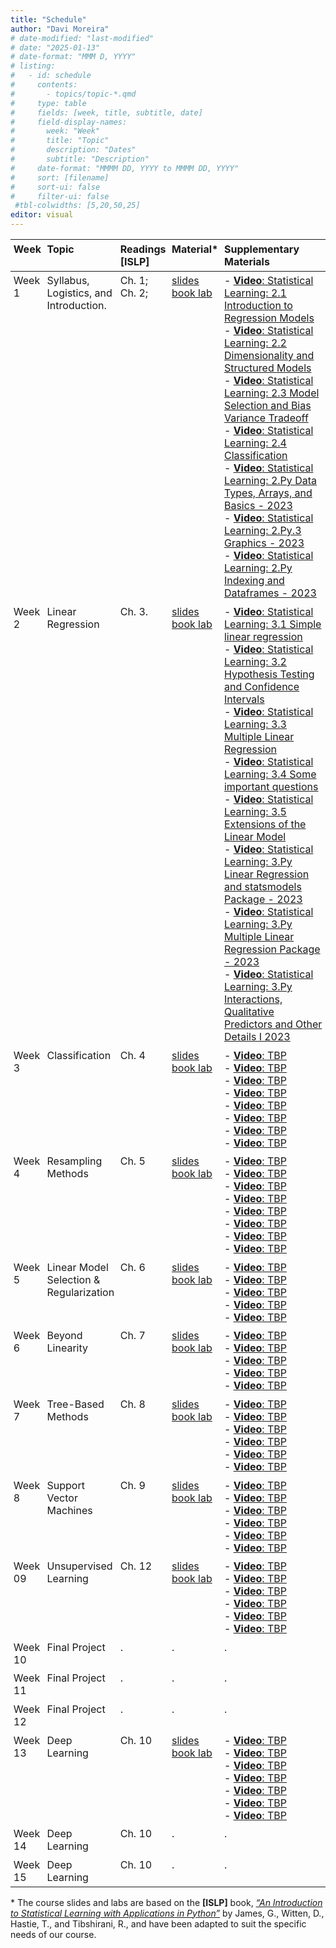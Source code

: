 ```yaml
---
title: "Schedule"
author: "Davi Moreira"
# date-modified: "last-modified"
# date: "2025-01-13"
# date-format: "MMM D, YYYY"
# listing:
#   - id: schedule
#     contents:
#       - topics/topic-*.qmd
#     type: table
#     fields: [week, title, subtitle, date]
#     field-display-names:
#       week: "Week"
#       title: "Topic"
#       description: "Dates"
#       subtitle: "Description"
#     date-format: "MMMM DD, YYYY to MMMM DD, YYYY"
#     sort: [filename]
#     sort-ui: false
#     filter-ui: false
 #tbl-colwidths: [5,20,50,25]
editor: visual
---
```


<style>
  .overflow-table {
    font-size: 0.85rem; /* Smaller font for compact display */
    width: 100%; /* Ensure the table fits within page width */
    line-height: 1.2; /* Tighter line spacing */
  }
  .overflow-table th, .overflow-table td {
    padding: 0.3rem; /* Reduce padding for compact layout */
    text-align: left; /* Left-align for readability */
    word-wrap: break-word; /* Wrap long text within cells */
    vertical-align: top; /* Align cell content to the top */
  }
  .overflow-table th:nth-child(1), .overflow-table td:nth-child(1) {
    width: 7%; /* Increase width of the first column */
  }
  .below-table {
    font-size: 0.85rem; /* Match the font size of the table */
    line-height: 1.2; /* Match line height */
    margin-top: 1rem; /* Add spacing above the text */
  }
</style>

::: {.overflow-table}
| Week  | Topic                                         | Readings [ISLP] |Material*   | Supplementary Materials                                               | 
|-------|-----------------------------------------------|------------|------------|------------------------------------------------------------------------------------------------------------------------------------------|
| Week 1| Syllabus, Logistics, and Introduction. | Ch. 1; Ch. 2; | [slides](/lecture_slides/01_introduction/01_introduction.html){target="_blank"}<br>[book lab](https://colab.research.google.com/github/intro-stat-learning/ISLP_labs/blob/v2.2/Ch02-statlearn-lab.ipynb){target="_blank"} | - [**Video**: Statistical Learning: 2.1 Introduction to Regression Models](https://www.youtube.com/watch?v=ox0cKk7h4o0&list=PLoROMvodv4rOzrYsAxzQyHb8n_RWNuS1e&index=5){target="_blank"}<br>- [**Video**: Statistical Learning: 2.2 Dimensionality and Structured Models](https://www.youtube.com/watch?v=uFwbrdvrAJs&list=PLoROMvodv4rOzrYsAxzQyHb8n_RWNuS1e&index=5){target="_blank"}<br>- [**Video**: Statistical Learning: 2.3 Model Selection and Bias Variance Tradeoff](https://www.youtube.com/watch?v=pvcEQfcO3pk&list=PLoROMvodv4rOzrYsAxzQyHb8n_RWNuS1e&index=6){target="_blank"}<br>- [**Video**: Statistical Learning: 2.4 Classification](https://www.youtube.com/watch?v=BMJQ3LQ_QKU&list=PLoROMvodv4rOzrYsAxzQyHb8n_RWNuS1e&index=7){target="_blank"}<br>- [**Video**: Statistical Learning: 2.Py Data Types, Arrays, and Basics - 2023](https://www.youtube.com/watch?v=Cv1sx_HNRHM&list=PLoROMvodv4rNHU1-iPeDRH-J0cL-CrIda&index=3){target="_blank"}<br>- [**Video**: Statistical Learning: 2.Py.3 Graphics - 2023](https://www.youtube.com/watch?v=JykmuvCY130&list=PLoROMvodv4rNHU1-iPeDRH-J0cL-CrIda&index=4){target="_blank"}<br>- [**Video**: Statistical Learning: 2.Py Indexing and Dataframes - 2023](https://www.youtube.com/watch?v=Zcb-1JmmO_U&list=PLoROMvodv4rNHU1-iPeDRH-J0cL-CrIda&index=5){target="_blank"}|         
| Week 2| Linear Regression             | Ch. 3. | [slides](/lecture_slides/03_linear_regression/03_linear_regression.html){target="_blank"}<br>[book lab](#){target="_blank"}    | - [**Video**: Statistical Learning: 3.1 Simple linear regression](https://www.youtube.com/watch?v=vCHtY6Me5FI&list=PLoROMvodv4rOzrYsAxzQyHb8n_RWNuS1e&index=9){target="_blank"}<br>- [**Video**: Statistical Learning: 3.2 Hypothesis Testing and Confidence Intervals](https://www.youtube.com/watch?v=3GiWpRfkSjc&list=PLoROMvodv4rOzrYsAxzQyHb8n_RWNuS1e&index=10){target="_blank"}<br>- [**Video**: Statistical Learning: 3.3 Multiple Linear Regression](https://www.youtube.com/watch?v=o9hoLdylWKo&list=PLoROMvodv4rOzrYsAxzQyHb8n_RWNuS1e&index=11){target="_blank"}<br>- [**Video**: Statistical Learning: 3.4 Some important questions](https://www.youtube.com/watch?v=50sv4UTjE90&list=PLoROMvodv4rOzrYsAxzQyHb8n_RWNuS1e&index=12){target="_blank"}<br>- [**Video**: Statistical Learning: 3.5 Extensions of the Linear Model](https://www.youtube.com/watch?v=dEBQmiXv9fk&list=PLoROMvodv4rOzrYsAxzQyHb8n_RWNuS1e&index=13){target="_blank"}<br>- [**Video**: Statistical Learning: 3.Py Linear Regression and statsmodels Package - 2023](https://www.youtube.com/watch?v=mKalBNrxToU&list=PLoROMvodv4rNHU1-iPeDRH-J0cL-CrIda&index=6){target="_blank"}<br>- [**Video**: Statistical Learning: 3.Py Multiple Linear Regression Package - 2023](https://www.youtube.com/watch?v=pGOr3HZhUZQ&list=PLoROMvodv4rNHU1-iPeDRH-J0cL-CrIda&index=7){target="_blank"}<br>- [**Video**: Statistical Learning: 3.Py Interactions, Qualitative Predictors and Other Details I 2023](https://www.youtube.com/watch?v=d0K2mDclyXM&list=PLoROMvodv4rNHU1-iPeDRH-J0cL-CrIda&index=8){target="_blank"}|
| Week 3| Classification                   | Ch. 4 | [slides](/lecture_slides/04_classification/04_classification.html){target="_blank"}<br>[book lab](#){target="_blank"}    | - [**Video**: TBP](#){target="_blank"}<br>- [**Video**: TBP](#){target="_blank"}<br>- [**Video**: TBP](#){target="_blank"}<br>- [**Video**: TBP](#){target="_blank"}<br>- [**Video**: TBP](#){target="_blank"}<br>- [**Video**: TBP](#){target="_blank"}<br>- [**Video**: TBP](#){target="_blank"}<br>- [**Video**: TBP](#){target="_blank"} | 
|Week 4| Resampling Methods                   | Ch. 5 | [slides](/lecture_slides/05_resampling_methods/05_resampling_methods.html){target="_blank"}<br>[book lab](#){target="_blank"}    | - [**Video**: TBP](#){target="_blank"}<br>- [**Video**: TBP](#){target="_blank"}<br>- [**Video**: TBP](#){target="_blank"}<br>- [**Video**: TBP](#){target="_blank"}<br>- [**Video**: TBP](#){target="_blank"}<br>- [**Video**: TBP](#){target="_blank"}<br>- [**Video**: TBP](#){target="_blank"}<br>- [**Video**: TBP](#){target="_blank"} |
|Week 5| Linear Model Selection & Regularization    | Ch. 6 | [slides](/lecture_slides/06_model_selection/06_model_selection.html){target="_blank"}<br>[book lab](#){target="_blank"}    | - [**Video**: TBP](#){target="_blank"}<br>- [**Video**: TBP](#){target="_blank"}<br>- [**Video**: TBP](#){target="_blank"}<br>- [**Video**: TBP](#){target="_blank"}<br>- [**Video**: TBP](#){target="_blank"}  |                      
|Week 6| Beyond Linearity           | Ch. 7 | [slides](/lecture_slides/07_beyond_linearity/07_beyond_linearity.html){target="_blank"}<br>[book lab](#){target="_blank"}  | - [**Video**: TBP](#){target="_blank"}<br>- [**Video**: TBP](#){target="_blank"}<br>- [**Video**: TBP](#){target="_blank"}<br>- [**Video**: TBP](#){target="_blank"}<br>- [**Video**: TBP](#){target="_blank"} |               
|Week 7| Tree-Based Methods              | Ch. 8 | [slides](/lecture_slides/08_tree_based_methods/08_tree_based_methods.html){target="_blank"}<br>[book lab](#){target="_blank"}    | - [**Video**: TBP](#){target="_blank"}<br>- [**Video**: TBP](#){target="_blank"}<br>- [**Video**: TBP](#){target="_blank"}<br>- [**Video**: TBP](#){target="_blank"}<br>- [**Video**: TBP](#){target="_blank"}<br>- [**Video**: TBP](#){target="_blank"} |                      
|Week 8| Support Vector Machines | Ch. 9 | [slides](/lecture_slides/09_support_vector_machines/09_support_vector_machines.html){target="_blank"}<br>[book lab](#){target="_blank"} | - [**Video**: TBP](#){target="_blank"}<br>- [**Video**: TBP](#){target="_blank"}<br>- [**Video**: TBP](#){target="_blank"}<br>- [**Video**: TBP](#){target="_blank"}<br>- [**Video**: TBP](#){target="_blank"}<br>- [**Video**: TBP](#){target="_blank"}   |               
|Week 09| Unsupervised Learning         | Ch. 12 | [slides](/lecture_slides/12_unsupervised_learning/12_unsupervised_learning.html){target="_blank"}<br>[book lab](#){target="_blank"}   | - [**Video**: TBP](#){target="_blank"}<br>- [**Video**: TBP](#){target="_blank"}<br>- [**Video**: TBP](#){target="_blank"}<br>- [**Video**: TBP](#){target="_blank"}<br>- [**Video**: TBP](#){target="_blank"}<br>- [**Video**: TBP](#){target="_blank"} |                      
|Week 10| Final Project          | . | . | . | 
|Week 11| Final Project          | . | . | . | 
|Week 12| Final Project          | . | . | . | 
|Week 13| Deep Learning          | Ch. 10 | [slides](/lecture_slides/10_deep_learning/10_deep_learning.html){target="_blank"}<br>[book lab](#){target="_blank"}   | - [**Video**: TBP](#){target="_blank"}<br>- [**Video**: TBP](#){target="_blank"}<br>- [**Video**: TBP](#){target="_blank"}<br>- [**Video**: TBP](#){target="_blank"}<br>- [**Video**: TBP](#){target="_blank"}<br>- [**Video**: TBP](#){target="_blank"}<br>- [**Video**: TBP](#){target="_blank"}  |           
|Week 14| Deep Learning          | Ch. 10 | .   | . | 
|Week 15| Deep Learning          | Ch. 10 | .   | . | 


:::

\* The course slides and labs are based on the **[ISLP]** book, *["An Introduction to Statistical Learning with Applications in Python"](https://www.statlearning.com/){target="_blank"}* by James, G., Witten, D., Hastie, T., and Tibshirani, R., and have been adapted to suit the specific needs of our course.
